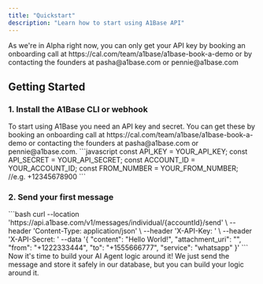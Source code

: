 ```yaml
---
title: "Quickstart"
description: "Learn how to start using A1Base API"
---
```


<Note>
  As we're in Alpha right now, you can only get your API key by booking an
  onboarding call at https://cal.com/team/a1base/a1base-book-a-demo or by
  contacting the founders at pasha@a1base.com or pennie@a1base.com
</Note>

## Getting Started

### 1. Install the A1Base CLI or webhook

<AccordionGroup>
  <Accordion icon="key" title="Get your API keys">
    To start using A1Base you need an API key and secret. You can get these by
    booking an onboarding call at https://cal.com/team/a1base/a1base-book-a-demo or
    contacting the founders at pasha@a1base.com or pennie@a1base.com.
  </Accordion>

  <Accordion icon="rectangle-terminal" title="Set up your key variables">
    ```javascript
    const API_KEY = YOUR_API_KEY; 
    const API_SECRET = YOUR_API_SECRET;
    const ACCOUNT_ID = YOUR_ACCOUNT_ID; 
    const FROM_NUMBER = YOUR_FROM_NUMBER; //e.g. +12345678900
    ```
  </Accordion>
</AccordionGroup>

### 2. Send your first message

<AccordionGroup>
  <Accordion icon="message-bot" title="Send your first message">
    ```bash
    curl --location 'https://api.a1base.com/v1/messages/individual/{accountId}/send' \
    --header 'Content-Type: application/json' \
    --header 'X-API-Key: <api-key>' \
    --header 'X-API-Secret: <api-key>'
    --data '{
        "content": "Hello World!",
        "attachment_uri": "",
        "from": "+1222333444",      
        "to": "+1555666777", 
        "service": "whatsapp"
    }'
    ```
  </Accordion>

  <Accordion icon="rocket" title="Build your AI Agent logic around it">
    Now it's time to build your AI Agent logic around it! We just send the message and store
    it safely in our database, but you can build your logic around it.
  </Accordion>
</AccordionGroup>